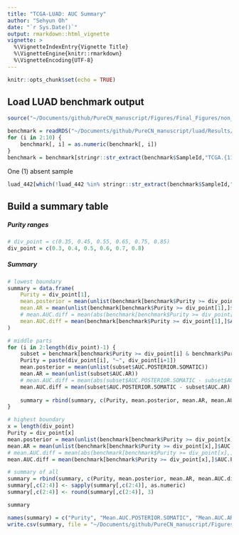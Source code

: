 ```yaml
---
title: "TCGA-LUAD: AUC Summary"
author: "Sehyun Oh"
date: "`r Sys.Date()`"
output: rmarkdown::html_vignette
vignette: >
  %\VignetteIndexEntry{Vignette Title}
  %\VignetteEngine{knitr::rmarkdown}
  %\VignetteEncoding{UTF-8}
---
```


```r
knitr::opts_chunk$set(echo = TRUE)
```

## Load LUAD benchmark output
```r
source("~/Documents/github/PureCN_manuscript/Figures/Final_Figures/non_dup.R")

benchmark = readRDS("~/Documents/github/PureCN_manuscript/luad/Results/benchmark/data/all_luad_benchmark.rds")
for (i in 2:10) {
    benchmark[, i] = as.numeric(benchmark[, i])
}
benchmark = benchmark[stringr::str_extract(benchmark$SampleId,"TCGA.{11}") %in% luad_442,]  # 441 obs.  
```

One (1) absent sample
```r
luad_442[which(!luad_442 %in% stringr::str_extract(benchmark$SampleId,"TCGA.{11}"))]
```

## Build a summary table
##### Purity ranges
```r
# div_point = c(0.35, 0.45, 0.55, 0.65, 0.75, 0.85)
div_point = c(0.3, 0.4, 0.5, 0.6, 0.7, 0.8)
```

##### Summary
```r
# lowest boundary
summary = data.frame(
    Purity = div_point[1],
    mean.posterior = mean(unlist(benchmark[benchmark$Purity >= div_point[1],]$AUC.POSTERIOR.SOMATIC)),
    mean.AR = mean(unlist(benchmark[benchmark$Purity >= div_point[1],]$AUC.AR)),
    # mean.AUC.diff = mean(abs(benchmark[benchmark$Purity >= div_point[1],]$AUC.POSTERIOR.SOMATIC - benchmark[benchmark$Purity >= div_point[1],]$AUC.AR))
    mean.AUC.diff = mean(benchmark[benchmark$Purity >= div_point[1],]$AUC.POSTERIOR.SOMATIC - benchmark[benchmark$Purity >= div_point[1],]$AUC.AR)
)

# middle parts
for (i in 2:length(div_point)-1) {
    subset = benchmark[benchmark$Purity >= div_point[i] & benchmark$Purity < div_point[i+1],]
    Purity = paste(div_point[i], "~", div_point[i+1])
    mean.posterior = mean(unlist(subset$AUC.POSTERIOR.SOMATIC))
    mean.AR = mean(unlist(subset$AUC.AR))
    # mean.AUC.diff = mean(abs(subset$AUC.POSTERIOR.SOMATIC - subset$AUC.AR))
    mean.AUC.diff = mean(subset$AUC.POSTERIOR.SOMATIC - subset$AUC.AR)
    
    summary = rbind(summary, c(Purity, mean.posterior, mean.AR, mean.AUC.diff))
}

# highest boundary
x = length(div_point)
Purity = div_point[x]
mean.posterior = mean(unlist(benchmark[benchmark$Purity >= div_point[x],]$AUC.POSTERIOR.SOMATIC))
mean.AR = mean(unlist(benchmark[benchmark$Purity >= div_point[x],]$AUC.AR))
# mean.AUC.diff = mean(abs(benchmark[benchmark$Purity >= div_point[x],]$AUC.POSTERIOR.SOMATIC - benchmark[benchmark$Purity >= div_point[x],]$AUC.AR))
mean.AUC.diff = mean(benchmark[benchmark$Purity >= div_point[x],]$AUC.POSTERIOR.SOMATIC - benchmark[benchmark$Purity >= div_point[x],]$AUC.AR)

# summary of all
summary = rbind(summary, c(Purity, mean.posterior, mean.AR, mean.AUC.diff))
summary[,c(2:4)] <- sapply(summary[,c(2:4)], as.numeric)
summary[,c(2:4)] <- round(summary[,c(2:4)], 3)
```

```r
summary
```

```r
names(summary) = c("Purity", "Mean.AUC.POSTERIOR.SOMATIC", "Mean.AUC.AR", "Mean.Difference")
write.csv(summary, file = "~/Documents/github/PureCN_manuscript/Figures/Final_Tables/Table3.2_LUAD_AUC.csv")
```